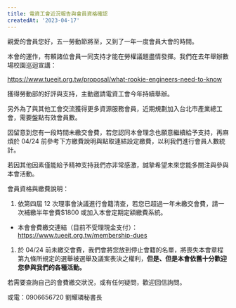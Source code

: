 ```yaml
---
title: 電資工會近況報告與會員資格確認
createdAt: '2023-04-17'
---
```


親愛的會員您好，五一勞動節將至，又到了一年一度會員大會的時間。

本會的運作，有賴諸位會員一同支持才能在勞權議題盡情發揮。我們在去年舉辦數場校園巡迴宣講：

https://www.tueeit.org.tw/proposal/what-rookie-engineers-need-to-know

獲得勞動部的好評與支持，主動邀請電資工會今年持續舉辦。

另外為了與其他工會交流獲得更多資源服務會員，近期規劃加入台北市產業總工會，需要盤點有效會員數。

因留意到您有一段時間未繳交會費，若您認同本會理念也願意繼續給予支持，再麻煩於 04/24 前參考下方繳費說明與點取連結設定繳費，以利我們進行會員人數統計。

若因其他因素僅能給予精神支持我們亦非常感激，誠摯希望未來您能多關注與參與本會活動。

會員資格與繳費說明：

1. 依第四屆 12 次理事會決議進行會籍清查，若您已超過一年未繳交會費，請一次補繳半年會費$1800 或加入本會定期定額繳費系統。

- 本會會費繳交連結（目前不受理現金支付）：https://www.tueeit.org.tw/membership-dues

1. 於 04/24 前未繳交會費，我們會將您放到停止會籍的名單，將喪失本會章程第九條所規定的選舉被選舉及議案表決之權利，**但是、但是本會依舊十分歡迎您參與我們的各種活動。**

若需要查詢自己的會費繳交狀況，或有任何疑問，歡迎回信詢問。

或電：0906656720 劉耀璘秘書長
